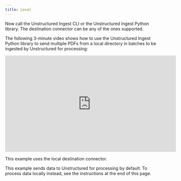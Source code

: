 ```yaml
---
title: Local
---
```



<SharedContentLocal/>

Now call the Unstructured Ingest CLI or the Unstructured Ingest Python library. The destination connector can be any of the ones supported. 

The following 3-minute video shows how to use the Unstructured Ingest Python library to send multiple PDFs from a local directory in batches to be ingested by Unstructured for processing:

<iframe
  width="560"
  height="315"
  src="https://www.youtube.com/embed/tSKHFXsBQ-c"
  title="YouTube video player"
  frameborder="0"
  allow="accelerometer; autoplay; clipboard-write; encrypted-media; gyroscope; picture-in-picture"
  allowfullscreen
></iframe>

This example uses the local destination connector.

This example sends data to Unstructured for processing by default. To process data locally instead, see the instructions at the end of this page.


<CodeGroup>
  <LocalSh />
  <LocalPyV2 />
</CodeGroup>


<SharedPartitionByAPIOSS/>